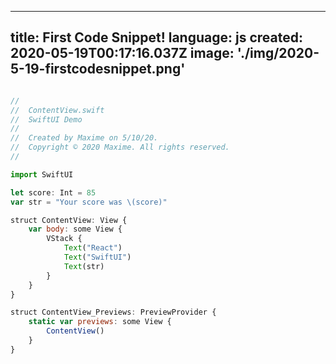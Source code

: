 
---
title: First Code Snippet!
language: js
created: 2020-05-19T00:17:16.037Z
image: './img/2020-5-19-firstcodesnippet.png'
---

```js title=First Code Snippet!

//
//  ContentView.swift
//  SwiftUI Demo
//
//  Created by Maxime on 5/10/20.
//  Copyright © 2020 Maxime. All rights reserved.
//

import SwiftUI

let score: Int = 85
var str = "Your score was \(score)"

struct ContentView: View {
    var body: some View {
        VStack {
            Text("React")
            Text("SwiftUI")
            Text(str)
        }
    }
}

struct ContentView_Previews: PreviewProvider {
    static var previews: some View {
        ContentView()
    }
}


```
  